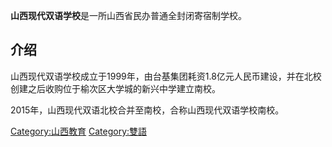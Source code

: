 {{Multiple issues|
{{Copy edit|time=2020-10-31T09:42:05+00:00}}
{{Notability Unreferenced|time=2020-10-31T09:42:05+00:00}}
{{Refimprove|time=2020-10-31T09:42:05+00:00}}
}}
'''山西现代双语学校'''是一所山西省民办普通全封闭寄宿制学校。
{{高校
|名称            =山西现代双语学校
|外文名          =Shanxi Modern Bilingual School
|本土名          =现代双语
|图像            =File:山西现代双语学校校徽.jpg
|图像说明        =山西现代双语学校校徽
|拉丁名称        =
|創辦人          =
|校训            =真诚 民主 协力 奋进
|中译            =
|建校            =1999年
|闭校            =
|复办            =
|校庆日          =
|类型            =小初高综合学校
|宗教背景        =
|捐款            =
|主管官员        =
|董事會主持者头衔 =
|董事會主持者    =任芝清
|书记            =
|校监            =
|校长            =杜洪涛
|副校长          =
|superintendent  =
|教务长          =
|院长            =
|director        =
|头衔            =
|头衔者          =
|教师            =
|职工            =
|学生            =
|本科生          =
|研究生          =
|博士生          =
|国防生          =
|其他学生        =
|地址            =
|国家            ={{PRC}}
|州              =
|省              =山西省
|城市            =晋中市
|坐标            =
|校园环境        =
|面积            =
|建筑面积        = 220,000m³
|老校名          =
|free_label      =
|free            =
|代表色          =
|昵称            =
|吉祥物          =
|校刊            =
|校队            =
|体育项目        =
|藏書數量        =
|所属法人        =
|隶属            =
|邮编            =
|电话号码        =
|傳真号码        =
|网站            =
|标志            =
|脚注            =
}}

== 介绍 ==
山西现代双语学校成立于1999年，由台基集团耗资1.8亿元人民币建设，并在北校创建之后收购位于榆次区大学城的新兴中学建立南校。

2015年，山西现代双语北校合并至南校，合称山西现代双语学校南校。

[[Category:山西教育|Category:山西教育]]
[[Category:雙語|Category:雙語]]